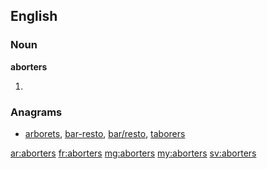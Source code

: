 ==English==
===Noun===
'''aborters'''
# {{plural of|[[aborter]]}}

===Anagrams===
* [[arborets#English|arborets]], [[bar-resto#English|bar-resto]], [[bar/resto#English|bar/resto]], [[taborers#English|taborers]]

[[ar:aborters]]
[[fr:aborters]]
[[mg:aborters]]
[[my:aborters]]
[[sv:aborters]]